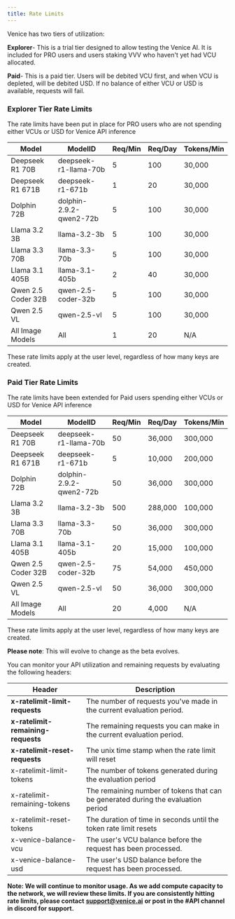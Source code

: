 ```yaml
---
title: Rate Limits
---
```


Venice has two tiers of utilization:

**Explorer**- This is a trial tier designed to allow testing the Venice AI. It is included for PRO users and users staking VVV who haven't yet had VCU allocated.

**Paid**- This is a paid tier. Users will be debited VCU first, and when VCU is depleted, will be debited USD. If no balance of either VCU or USD is available, requests will fail.

<BetaCallout />

### Explorer Tier Rate Limits

The rate limits have been put in place for PRO users who are not spending either VCUs or USD for Venice API inference

| Model              | ModelID                 | Req/Min | Req/Day | Tokens/Min |
| ------------------ | ----------------------- | ------- | :------ | ---------- |
| Deepseek R1 70B    | deepseek-r1-llama-70b   | 5       | 100     | 30,000     |
| Deepseek R1 671B   | deepseek-r1-671b        | 1       | 20      | 30,000     |
| Dolphin 72B        | dolphin-2.9.2-qwen2-72b | 5       | 100     | 30,000     |
| Llama 3.2 3B       | llama-3.2-3b            | 5       | 100     | 30,000     |
| Llama 3.3 70B      | llama-3.3-70b           | 5       | 100     | 30,000     |
| Llama 3.1 405B     | llama-3.1-405b          | 2       | 40      | 30,000     |
| Qwen 2.5 Coder 32B | qwen-2.5-coder-32b      | 5       | 100     | 30,000     |
| Qwen 2.5 VL        | qwen-2.5-vl             | 5       | 100     | 30,000     |
| All Image Models   | All                     | 1       | 20      | N/A        |

These rate limits apply at the user level, regardless of how many keys are created.

### Paid Tier Rate Limits

The rate limits have been extended for Paid users spending either VCUs or USD for Venice API inference

| Model              | ModelID                 | Req/Min | Req/Day | Tokens/Min |
| ------------------ | ----------------------- | ------- | :------ | ---------- |
| Deepseek R1 70B    | deepseek-r1-llama-70b   | 50      | 36,000  | 300,000    |
| Deepseek R1 671B   | deepseek-r1-671b        | 5       | 10,000  | 200,000    |
| Dolphin 72B        | dolphin-2.9.2-qwen2-72b | 50      | 36,000  | 300,000    |
| Llama 3.2 3B       | llama-3.2-3b            | 500     | 288,000 | 100,000    |
| Llama 3.3 70B      | llama-3.3-70b           | 50      | 36,000  | 300,000    |
| Llama 3.1 405B     | llama-3.1-405b          | 20      | 15,000  | 100,000    |
| Qwen 2.5 Coder 32B | qwen-2.5-coder-32b      | 75      | 54,000  | 450,000    |
| Qwen 2.5 VL        | qwen-2.5-vl             | 50      | 36,000  | 300,000    |
| All Image Models   | All                     | 20      | 4,000   | N/A        |

These rate limits apply at the user level, regardless of how many keys are created.

<Note>**Please note**: This will evolve to change as the beta evolves.</Note>

You can monitor your API utilization and remaining requests by evaluating the following headers:

| Header                             | Description                                                                       |
| ---------------------------------- | --------------------------------------------------------------------------------- |
| **x-ratelimit-limit-requests**     | The number of requests you've made in the current evaluation period.              |
| **x-ratelimit-remaining-requests** | The remaining requests you can make in the current evaluation period.             |
| **x-ratelimit-reset-requests**     | The unix time stamp when the rate limit will reset                                |
| x-ratelimit-limit-tokens           | The number of tokens generated during the evaluation period                       |
| x-ratelimit-remaining-tokens       | The remaining number of tokens that can be generated during the evaluation period |
| x-ratelimit-reset-tokens           | The duration of time in seconds until the token rate limit resets                 |
| x-venice-balance-vcu               | The user's VCU balance before the request has been processed.                     |
| x-venice-balance-usd               | The user's USD balance before the request has been processed.                     |

**Note: We will continue to monitor usage. As we add compute capacity to the network, we will review these limits. If you are consistently hitting rate limits, please contact** [**support@venice.ai**](mailto:support@venice.ai) **or post in the #API channel in discord for support.**&#x20;